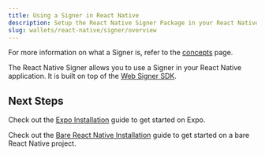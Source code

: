 ```yaml
---
title: Using a Signer in React Native
description: Setup the React Native Signer Package in your React Native Project
slug: wallets/react-native/signer/overview
---
```


For more information on what a Signer is, refer to the [concepts](/wallets/concepts/smart-account-signer) page.

The React Native Signer allows you to use a Signer in your React Native application. It is built on top of the [Web Signer SDK](/wallets/signer/what-is-a-signer).

<Markdown src="../../../shared/react-native/prerequisites.mdx" />

## Next Steps

Check out the [Expo Installation](/wallets/react-native/getting-started/getting-started-expo#install-the-react-native-signer-package) guide to get started on Expo.

Check out the [Bare React Native Installation](/wallets/react-native/getting-started/getting-started-rn-bare#install-the-react-native-signer-package) guide to get started on a bare React Native project.
